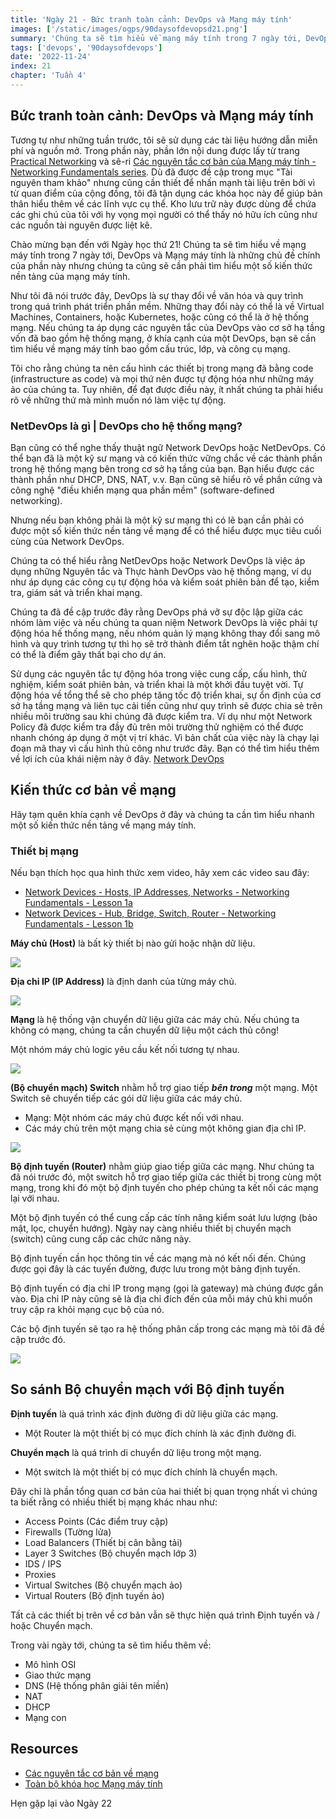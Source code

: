 ```yaml
---
title: 'Ngày 21 - Bức tranh toàn cảnh: DevOps và Mạng máy tính'
images: ['/static/images/ogps/90daysofdevopsd21.png']
summary: 'Chúng ta sẽ tìm hiểu về mạng máy tính trong 7 ngày tới, DevOps và Mạng máy tính là những chủ đề chính của phần này nhưng cũng cần thiết tìm hiểu một số kiến thức nền tảng của mạng máy tính.'
tags: ['devops', '90daysofdevops']
date: '2022-11-24'
index: 21
chapter: 'Tuần 4'
---
```


## Bức tranh toàn cảnh: DevOps và Mạng máy tính

Tương tự như những tuần trước, tôi sẽ sử dụng các tài liệu hướng dẫn miễn phí và nguồn mở. Trong phần này, phần lớn nội dung được lấy từ trang [Practical Networking](https://www.practicalnetworking.net/) và sê-ri [Các nguyên tắc cơ bản của Mạng máy tính - Networking Fundamentals series](https://www.youtube.com/playlist?list=PLIFyRwBY_4bRLmKfP1KnZA6rZbRHtxmXi). Dù đã được đề cập trong mục "Tài nguyên tham khảo" nhưng cũng cần thiết để nhấn mạnh tài liệu trên bởi vì từ quan điểm của cộng đồng, tôi đã tận dụng các khóa học này để giúp bản thân hiểu thêm về các lĩnh vực cụ thể. Kho lưu trữ này được dùng để chứa các ghi chú của tôi với hy vọng mọi người có thể thấy nó hữu ích cũng như các nguồn tài nguyên được liệt kê.

Chào mừng bạn đến với Ngày học thứ 21! Chúng ta sẽ tìm hiểu về mạng máy tính trong 7 ngày tới, DevOps và Mạng máy tính là những chủ đề chính của phần này nhưng chúng ta cũng sẽ cần phải tìm hiểu một số kiến thức nền tảng của mạng máy tính.

Như tôi đã nói trước đây, DevOps là sự thay đổi về văn hóa và quy trình trong quá trình phát triển phần mềm. Những thay đổi này có thể là về Virtual Machines, Containers, hoặc Kubernetes, hoặc cũng có thể là ở hệ thống mạng. Nếu chúng ta áp dụng các nguyên tắc của DevOps vào cơ sở hạ tầng vốn đã bao gồm hệ thống mạng, ở khía cạnh của một DevOps, bạn sẽ cần tìm hiểu về mạng máy tính bao gồm cấu trúc, lớp, và công cụ mạng.

Tôi cho rằng chúng ta nên cấu hình các thiết bị trong mạng đã bằng code (infrastructure as code) và mọi thứ nên được tự động hóa như những máy ảo của chúng ta. Tuy nhiên, để đạt được điều này, ít nhất chúng ta phải hiểu rõ về những thứ mà mình muốn nó làm việc tự động.

### NetDevOps là gì | DevOps cho hệ thống mạng?

Bạn cũng có thể nghe thấy thuật ngữ Network DevOps hoặc NetDevOps. Có thể bạn đã là một kỹ sư mạng và có kiến thức vững chắc về các thành phần trong hệ thống mạng bên trong cơ sở hạ tầng của bạn. Bạn hiểu được các thành phần như DHCP, DNS, NAT, v.v. Bạn cũng sẽ hiểu rõ về phần cứng và công nghệ "điều khiển mạng qua phần mềm" (software-defined networking).

Nhưng nếu bạn không phải là một kỹ sư mạng thì có lẽ bạn cần phải có được một số kiến ​​thức nền tảng về mạng để có thể hiểu được mục tiêu cuối cùng của Network DevOps.

Chúng ta có thể hiểu rằng NetDevOps hoặc Network DevOps là việc áp dụng những Nguyên tắc và Thực hành DevOps vào hệ thống mạng, ví dụ như áp dụng các công cụ tự động hóa và kiểm soát phiên bản để tạo, kiểm tra, giám sát và triển khai mạng.

Chúng ta đã đề cập trước đây rằng DevOps phá vỡ sự độc lập giữa các nhóm làm việc và nếu chúng ta quan niệm Network DevOps là việc phải tự động hóa hế thống mạng, nếu nhóm quản lý mạng không thay đổi sang mô hình và quy trình tương tự thì họ sẽ trở thành điểm tắt nghẽn hoặc thậm chí có thể là điểm gây thất bại cho dự án.

Sử dụng các nguyên tắc tự động hóa trong việc cung cấp, cấu hình, thử nghiệm, kiểm soát phiên bản, và triển khai là một khởi đầu tuyệt vời. Tự động hóa về tổng thể sẽ cho phép tăng tốc độ triển khai, sự ổn định của cơ sở hạ tầng mạng và liên tục cải tiến cũng như quy trình sẽ được chia sẻ trên nhiều môi trường sau khi chúng đã được kiểm tra. Ví dụ như một Network Policy đã được kiểm tra đầy đủ trên môi trường thử nghiệm có thể được nhanh chóng áp dụng ở một vị trí khác. Vì bản chất của việc này là chạy lại đoạn mã thay vì cấu hình thủ công như trước đây.
Bạn có thể tìm hiểu thêm về lợi ích của khái niệm này ở đây. [Network DevOps](https://www.thousandeyes.com/learning/techtorials/network-devops)

## Kiến thức cơ bản về mạng

Hãy tạm quên khía cạnh về DevOps ở đây và chúng ta cần tìm hiểu nhanh một số kiến thức nền tảng về mạng máy tính.

### Thiết bị mạng

Nếu bạn thích học qua hình thức xem video, hãy xem các video sau đây:

- [Network Devices - Hosts, IP Addresses, Networks - Networking Fundamentals - Lesson 1a](https://www.youtube.com/watch?v=bj-Yfakjllc&list=PLIFyRwBY_4bRLmKfP1KnZA6rZbRHtxmXi&index=1)
- [Network Devices - Hub, Bridge, Switch, Router - Networking Fundamentals - Lesson 1b](https://www.youtube.com/watch?v=H7-NR3Q3BeI&list=PLIFyRwBY_4bRLmKfP1KnZA6rZbRHtxmXi&index=2)

**Máy chủ (Host)** là bất kỳ thiết bị nào gửi hoặc nhận dữ liệu.

![](/static/images/assets/Day21_Networking1.png)

**Địa chỉ IP (IP Address)** là định danh của từng máy chủ.

![](/static/images/assets/Day21_Networking2.png)

**Mạng** là hệ thống vận chuyển dữ liệu giữa các máy chủ. Nếu chúng ta không có mạng, chúng ta cần chuyển dữ liệu một cách thủ công!

Một nhóm máy chủ logic yêu cầu kết nối tương tự nhau.

![](/static/images/assets/Day21_Networking3.png)

**(Bộ chuyển mạch) Switch** nhằm hỗ trợ giao tiếp **_bên trong_** một mạng. Một Switch sẽ chuyển tiếp các gói dữ liệu giữa các máy chủ.

- Mạng: Một nhóm các máy chủ được kết nối với nhau.
- Các máy chủ trên một mạng chia sẻ cùng một không gian địa chỉ IP.

![](/static/images/assets/Day21_Networking4.png)

**Bộ định tuyến (Router)** nhằm giúp giao tiếp giữa các mạng. Như chúng ta đã nói trước đó, một switch hỗ trợ giao tiếp giữa các thiết bị trong cùng một mạng, trong khi đó một bộ định tuyến cho phép chúng ta kết nối các mạng lại với nhau.

Một bộ định tuyến có thể cung cấp các tính năng kiểm soát lưu lượng (bảo mật, lọc, chuyển hướng). Ngày nay càng nhiều thiết bị chuyển mạch (switch) cũng cung cấp các chức năng này.

Bộ định tuyến cần học thông tin về các mạng mà nó kết nối đến. Chúng được gọi đây là các tuyến đường, được lưu trong một bảng định tuyến.

Bộ định tuyến có địa chỉ IP trong mạng (gọi là gateway) mà chúng được gắn vào. Địa chỉ IP này cũng sẽ là địa chỉ đích đến của mỗi máy chủ khi muốn truy cập ra khỏi mạng cục bộ của nó.

Các bộ định tuyến sẽ tạo ra hệ thống phân cấp trong các mạng mà tôi đã đề cập trước đó.

![](/static/images/assets/Day21_Networking5.png)

## So sánh Bộ chuyển mạch với Bộ định tuyến

**Định tuyến** là quá trình xác định đường đi dữ liệu giữa các mạng.

- Một Router là một thiết bị có mục đích chính là xác định đường đi.

**Chuyển mạch** là quá trình di chuyển dữ liệu trong một mạng.

- Một switch là một thiết bị có mục đích chính là chuyển mạch.

Đây chỉ là phần tổng quan cơ bản của hai thiết bị quan trọng nhất vì chúng ta biết rằng có nhiều thiết bị mạng khác nhau như:

- Access Points (Các điểm truy cập)
- Firewalls (Tường lửa)
- Load Balancers (Thiết bị cân bằng tải)
- Layer 3 Switches (Bộ chuyển mạch lớp 3)
- IDS / IPS
- Proxies
- Virtual Switches (Bộ chuyển mạch ảo)
- Virtual Routers (Bộ định tuyến ảo)

Tất cả các thiết bị trên về cơ bản vẫn sẽ thực hiện quá trình Định tuyến và / hoặc Chuyển mạch.

Trong vài ngày tới, chúng ta sẽ tìm hiểu thêm về:

- Mô hình OSI
- Giao thức mạng
- DNS (Hệ thống phân giải tên miền)
- NAT
- DHCP
- Mạng con

## Resources

- [Các nguyên tắc cơ bản về mạng](https://www.youtube.com/playlist?list=PLIFyRwBY_4bRLmKfP1KnZA6rZbRHtxmXi)
- [Toàn bộ khóa học Mạng máy tính](https://www.youtube.com/watch?v=IPvYjXCsTg8)

Hẹn gặp lại vào Ngày 22
